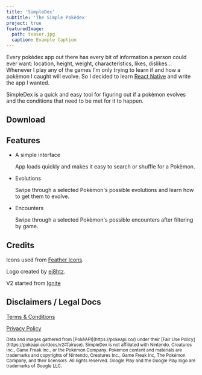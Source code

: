 ```yaml
---
title: 'SimpleDex'
subtitle: 'The Simple Pokèdex'
project: true
featuredImage:
  path: teaser.jpg
  caption: Example Caption
---
```


Every pokèdex app out there has every bit of information a person could ever want: location, height, weight, characteristics, likes, dislikes... Whenever I play any of the games I'm only trying to learn if and how a pokèmon I caught will evolve. So I decided to learn [React Native](https://reactnative.dev/) and write the app I wanted.

SimpleDex is a quick and easy tool for figuring out if a pokèmon evolves and the conditions that need to be met for it to happen.

## Download

<StoreLinks googlePlayUrl="https://play.google.com/store/apps/details?id=com.cavender.simpledex&pcampaignid=pcampaignidMKT-Other-global-all-co-prtnr-py-PartBadge-Mar2515-1" />

## Features

- A simple interface

  App loads quickly and makes it easy to search or shuffle for a Pokèmon.

- Evolutions

  Swipe through a selected Pokèmon's possible evolutions and learn how to get them to evolve.

- Encounters

  Swipe through a selected Pokèmon's possible encounters after filtering by game.

## Credits

Icons used from [Feather Icons](https://feathericons.com/).

Logo created by [ei8htz](https://www.fiverr.com/ei8htz).

V2 started from [Ignite](https://github.com/infinitered/ignite)

## Disclaimers / Legal Docs

[Terms & Conditions](https://user.fm/files/v2-b8cb3440d4c3c31ea2e126c0541d64ef/termsAndConditions.html)

[Privacy Policy](https://user.fm/files/v2-891a62a0a61947b7e884d31505325a52/privacyPolicy.html)

<small>
  Data and images gathered from [PokèAPI](https://pokeapi.co/) under their [Fair
  Use Policy](https://pokeapi.co/docs/v2#fairuse).
</small>

<small>
  SimpleDex is not affiliated with Nintendo, Creatures Inc., Game Freak Inc., or
  the Pokémon Company. Pokémon content and materials are trademarks and
  copyrights of Nintendo, Creatures Inc., Game Freak Inc, The Pokémon Company,
  and their licensors. All rights reserved.
</small>

<small>
  Google Play and the Google Play logo are trademarks of Google LLC.
</small>
